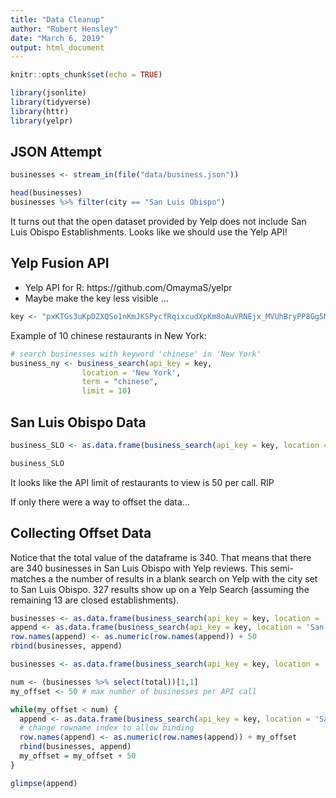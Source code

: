 ```yaml
---
title: "Data Cleanup"
author: "Robert Hensley"
date: "March 6, 2019"
output: html_document
---
```


```r
knitr::opts_chunk$set(echo = TRUE)
```

```r
library(jsonlite)
library(tidyverse)
library(httr)
library(yelpr)
```

## JSON Attempt

```r
businesses <- stream_in(file("data/business.json"))
```

```r
head(businesses)
businesses %>% filter(city == "San Luis Obispo")
```

It turns out that the open dataset provided by Yelp does not include San Luis Obispo Establishments. Looks like we should use the Yelp API!


## Yelp Fusion API

- Yelp API for R: https://github.com/OmaymaS/yelpr
- Maybe make the key less visible ... 

```r
key <- "pxKTGs3uKpDZXQSo1nKmJKSPycfRqixcudXpKm8oAuVRNEjx_MVUhBryPP8Gg5MgPn6Cl28RO6dfRNFrh3jNQVdcDxu-uNI5IUT7-phwJPiOW2L2D2cRrEtIXJyAXHYx"
```

Example of 10 chinese restaurants in New York:

```r
# search businesses with keyword 'chinese' in 'New York'
business_ny <- business_search(api_key = key,
                location = 'New York',
                term = "chinese",
                limit = 10)

```

## San Luis Obispo Data

```r
business_SLO <- as.data.frame(business_search(api_key = key, location = 'San Luis Obispo', limit = 50))
```

```r
business_SLO
```

It looks like the API limit of restaurants to view is 50 per call. RIP

If only there were a way to offset the data...

## Collecting Offset Data

Notice that the total value of the dataframe is 340. That means that there are 340 businesses in San Luis Obispo with Yelp reviews.  This semi-matches a the number of results in a blank search on Yelp with the city set to San Luis Obispo. 327 results show up on a Yelp Search (assuming the remaining 13 are closed establishments). 

```r
businesses <- as.data.frame(business_search(api_key = key, location = 'San Luis Obispo', limit = 50))
append <- as.data.frame(business_search(api_key = key, location = 'San Luis Obispo', limit = 50, offset = 50))
row.names(append) <- as.numeric(row.names(append)) + 50
rbind(businesses, append)
```

```r
businesses <- as.data.frame(business_search(api_key = key, location = 'San Luis Obispo', limit = 50))

num <- (businesses %>% select(total))[1,1]
my_offset <- 50 # max number of businesses per API call

while(my_offset < num) {
  append <- as.data.frame(business_search(api_key = key, location = 'San Luis Obispo', limit = 50, offset = my_offset))
  # change rowname index to allow binding
  row.names(append) <- as.numeric(row.names(append)) + my_offset
  rbind(businesses, append)
  my_offset = my_offset + 50
}
```

```r
glimpse(append)
```
